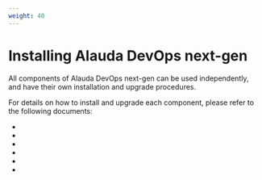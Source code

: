 ```yaml
---
weight: 40
---
```


# Installing Alauda DevOps next-gen 

All components of Alauda DevOps next-gen can be used independently, and have their own installation and upgrade procedures.

For details on how to install and upgrade each component, please refer to the following documents:

- <ExternalSiteLink name="alauda-devops-pipelines" href="/install" children="Installing Alauda DevOps Pipelines" />
- <ExternalSiteLink name="alauda-devops-connectors" href="/install" children="Installing Alauda DevOps Connectors" />
- <ExternalSiteLink name="alauda-build-of-gitlab" href="/install" children="Installing Alauda Build of Gitlab" />
- <ExternalSiteLink name="alauda-build-of-harbor" href="/install" children="Installing Alauda Build of Harbor" />
- <ExternalSiteLink name="alauda-build-of-sonarqube" href="/install" children="Installing Alauda Build of SonarQube" />
- <ExternalSiteLink name="alauda-build-of-nexus" href="/install" children="Installing Alauda Build of Nexus" />
